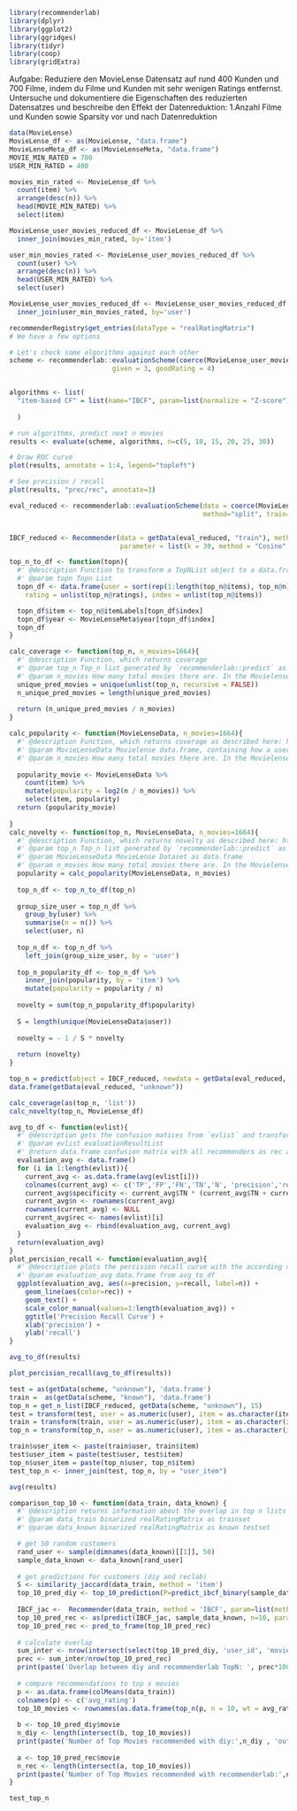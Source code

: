 ```r
library(recommenderlab)
library(dplyr)
library(ggplot2)
library(ggridges)
library(tidyr)
library(coop)
library(gridExtra)
```
Aufgabe: Reduziere den MovieLense Datensatz auf rund 400 Kunden 
und 700 Filme, indem du Filme und Kunden  mit sehr wenigen Ratings 
entfernst.
Untersuche und dokumentiere die Eigenschaften des reduzierten 
Datensatzes und beschreibe den Effekt der Datenreduktion:
  1.Anzahl Filme und Kunden sowie Sparsity vor und nach Datenreduktion
```r
data(MovieLense)
MovieLense_df <- as(MovieLense, "data.frame")
MovieLenseMeta_df <- as(MovieLenseMeta, "data.frame")
MOVIE_MIN_RATED = 700
USER_MIN_RATED = 400

movies_min_rated <- MovieLense_df %>%
  count(item) %>%
  arrange(desc(n)) %>%
  head(MOVIE_MIN_RATED) %>%
  select(item)

MovieLense_user_movies_reduced_df <- MovieLense_df %>%
  inner_join(movies_min_rated, by='item')

user_min_movies_rated <- MovieLense_user_movies_reduced_df %>%
  count(user) %>%
  arrange(desc(n)) %>%
  head(USER_MIN_RATED) %>%
  select(user)

MovieLense_user_movies_reduced_df <- MovieLense_user_movies_reduced_df %>%
  inner_join(user_min_movies_rated, by='user') 
```
```r
recommenderRegistry$get_entries(dataType = "realRatingMatrix")
# We have a few options

# Let's check some algorithms against each other
scheme <- recommenderlab::evaluationScheme(coerce(MovieLense_user_movies_reduced_df,MovieLense) , method = "split", train = 0.8,
                          given = 3, goodRating = 4)


algorithms <- list(
  "item-based CF" = list(name="IBCF", param=list(normalize = "Z-score"))
  
  )

# run algorithms, predict next n movies
results <- evaluate(scheme, algorithms, n=c(5, 10, 15, 20, 25, 30))

# Draw ROC curve
plot(results, annotate = 1:4, legend="topleft")

# See precision / recall
plot(results, "prec/rec", annotate=3)
```
```r
eval_reduced <- recommenderlab::evaluationScheme(data = coerce(MovieLense_user_movies_reduced_df, MovieLense), 
                                                 method="split", train=0.8, given=3)


IBCF_reduced <- Recommender(data = getData(eval_reduced, "train"), method = "IBCF", 
                            parameter = list(k = 30, method = "Cosine", na_as_zero=TRUE))

```


```r
top_n_to_df <- function(topn){
  #' @description Function to transform a TopNList object to a data.frame object.
  #' @param topn Topn List
  topn_df <- data.frame(user = sort(rep(1:length(top_n@items), top_n@n)), 
    rating = unlist(top_n@ratings), index = unlist(top_n@items))

  topn_df$item <- top_n@itemLabels[topn_df$index]
  topn_df$year <- MovieLenseMeta$year[topn_df$index]
  topn_df
}

calc_coverage <- function(top_n, n_movies=1664){
  #' @description Function, which returns coverage 
  #' @param top_n Top_n list generated by `recommenderlab::predict` as List.
  #' @param n_movies How many total movies there are. In the MovielenseDB, there are 1664 Movies.
  unique_pred_movies = unique(unlist(top_n, recursive = FALSE))
  n_unique_pred_movies = length(unique_pred_movies)
    
  return (n_unique_pred_movies / n_movies)
}

calc_popularity <- function(MovieLenseData, n_movies=1664){
  #' @description Function, which returns coverage as described here: https://ds-spaces.technik.fhnw.ch/6rsy/2021/05/02/recommender-system-evaluierung-coverage-und-novelty/
  #' @param MovieLenseData Movielense data.frame, containing how a user has rated a movie.
  #' @param n_movies How many total movies there are. In the MovielenseDB, there are 1664 Movies.
  
  popularity_movie <- MovieLenseData %>%
    count(item) %>%
    mutate(popularity = log2(n / n_movies)) %>%
    select(item, popularity)
  return (popularity_movie)
  
}
calc_novelty <- function(top_n, MovieLenseData, n_movies=1664){
  #' @description Function, which returns novelty as described here: https://ds-spaces.technik.fhnw.ch/6rsy/2021/05/02/recommender-system-evaluierung-coverage-und-novelty/
  #' @param top_n Top_n list generated by `recommenderlab::predict` as List.
  #' @param MovieLenseData MovieLense Dataset as data.frame
  #' @param n_movies How many total movies there are. In the MovielenseDB, there are 1664 Movies.
  popularity = calc_popularity(MovieLenseData, n_movies) 
  
  top_n_df <- top_n_to_df(top_n)
    
  group_size_user = top_n_df %>%
    group_by(user) %>%
    summarise(n = n()) %>%
    select(user, n)
  
  top_n_df <- top_n_df %>%
    left_join(group_size_user, by = 'user')
  
  top_n_popularity_df <- top_n_df %>%
    inner_join(popularity, by = 'item') %>%
    mutate(popularity = popularity / n)
  
  novelty = sum(top_n_popularity_df$popularity)
  
  S = length(unique(MovieLenseData$user))
  
  novelty = - 1 / S * novelty
  
  return (novelty)
}
```
```r
top_n = predict(object = IBCF_reduced, newdata = getData(eval_reduced, "unknown"), n = 15)
data.frame(getData(eval_reduced, "unknown"))
```
```r
calc_coverage(as(top_n, 'list'))
calc_novelty(top_n, MovieLense_df)
```


```r
avg_to_df <- function(evlist){
  #' @description gets the confusion matices from `evlist` and transforms it to a single data.frame
  #' @param evlist evaluationResultList
  #' @return data.frame confusion matrix with all recommenders as rec and number of recommendations as n
  evaluation_avg <- data.frame()
  for (i in 1:length(evlist)){
    current_avg <- as.data.frame(avg(evlist[i]))
    colnames(current_avg) <- c('TP','FP','FN','TN','N', 'precision','recall','TPR','FPR', 'n')
    current_avg$specificity <- current_avg$TN * (current_avg$TN + current_avg$FP)**-1
    current_avg$n <- rownames(current_avg)
    rownames(current_avg) <- NULL
    current_avg$rec <- names(evlist)[i]
    evaluation_avg <- rbind(evaluation_avg, current_avg)
  }
  return(evaluation_avg)
}
plot_percision_recall <- function(evaluation_avg){
  #' @description plots the percision recall curve with the according number of predictions
  #' @param evaluation_avg data.frame from avg_to_df
  ggplot(evaluation_avg, aes(x=precision, y=recall, label=n)) +
    geom_line(aes(color=rec)) +
    geom_text() +
    scale_color_manual(values=1:length(evaluation_avg)) +
    ggtitle('Precision Recall Curve') +
    xlab('precision') +
    ylab('recall')
}
```
```r
avg_to_df(results)
```
```r
plot_percision_recall(avg_to_df(results))
```
```r
test = as(getData(scheme, "unknown"), 'data.frame')
train =  as(getData(scheme, "known"), 'data.frame')
top_n = get_n_list(IBCF_reduced, getData(scheme, "unknown"), 15)
test = transform(test, user = as.numeric(user), item = as.character(item))
train = transform(train, user = as.numeric(user), item = as.character(item))
top_n = transform(top_n, user = as.numeric(user), item = as.character(item))

train$user_item <- paste(train$user, train$item)
test$user_item = paste(test$user, test$item)
top_n$user_item = paste(top_n$user, top_n$item)
test_top_n <- inner_join(test, top_n, by = "user_item")
```
```r
avg(results)
```
```r
comparison_top_10 <- function(data_train, data_known) {
  #' @description returns information about the overlap in top n lists from diy and reclab models
  #' @param data_train binarized realRatingMatrix as trainset
  #' @param data_known binarized realRatingMatrix as known testset

  # get 50 random customers
  rand_user <- sample(dimnames(data_known)[[1]], 50)
  sample_data_known <- data_known[rand_user]
  
  # get predictions for customers (diy and reclab)
  S <- similarity_jaccard(data_train, method = 'item')
  top_10_pred_diy <- top_10_prediction(P=predict_ibcf_binary(sample_data_known, S = S))
  
  IBCF_jac <-  Recommender(data_train, method = 'IBCF', param=list(method='Jaccard', k = 30))
  top_10_pred_rec <- as(predict(IBCF_jac, sample_data_known, n=10, params=list(minrating=1)), 'matrix')
  top_10_pred_rec <- pred_to_frame(top_10_pred_rec)
  
  # calculate overlap
  sum_inter <- nrow(intersect(select(top_10_pred_diy, 'user_id', 'movie'), select(top_10_pred_rec, 'user_id', 'movie')))
  prec <- sum_inter/nrow(top_10_pred_rec)
  print(paste('Overlap between diy and recommenderlab TopN: ', prec*100,'%')) 
  
  # compare recommendations to top x movies
  p <- as.data.frame(colMeans(data_train))
  colnames(p) <- c('avg_rating')
  top_10_movies <- rownames(as.data.frame(top_n(p, n = 10, wt = avg_rating)))
  
  b <- top_10_pred_diy$movie
  n_diy <- length(intersect(b, top_10_movies))
  print(paste('Number of Top Movies recommended with diy:',n_diy , 'out of 500 predictions'))
  
  a <- top_10_pred_rec$movie
  n_rec <- length(intersect(a, top_10_movies))
  print(paste('Number of Top Movies recommended with recommenderlab:',n_rec , 'out of 500 predictions'))
}
```

```r
test_top_n
```

